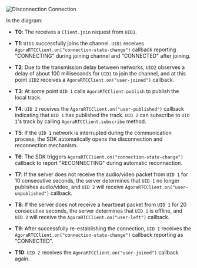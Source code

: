 <PlatformWrapper platform="web">

![Disconnection Connection](/images/video-sdk/connection-state-web.png)

In the diagram:

- **T0**: The <Vpd k="SDK" /> receives a `Client.join` request from `UID1`.

- **T1**: `UID1` successfully joins the channel. `UID1` receives `AgoraRTCClient.on("connection-state-change")` callback reporting "CONNECTING" during joining channel and "CONNECTED" after joining.

- **T2**: Due to the transmission delay between networks, `UID2` observes a delay of about 100 milliseconds for `UID1` to join the channel, and at this point `UID2` receives a `AgoraRTCClient.on("user-joined")` callback.

- **T3**: At some point `UID 1` calls `AgoraRTCClient.publish` to publish the local track.

- **T4**: `UID 2` receives the `AgoraRTCClient.on("user-published")` callback indicating that `UID 1` has published the track. `UID 2` can subscribe to `UID 1`'s track by calling `AgoraRTCClient.subscribe` method.

- **T5**: If the `UID 1` network is interrupted during the communication process, the SDK automatically opens the disconnection and reconnection mechanism.

- **T6**: The SDK triggers `AgoraRTCClient.on("connection-state-change")` callback to report "RECONNECTING" during automatic reconnection.

- **T7**:  If the <Vg k="COMPANY" /> server does not receive the audio/video packet from `UID 1` for 10 consecutive seconds, the server determines that `UID 1` no longer publishes audio/video, and `UID 2` will receive `AgoraRTCClient.on("user-unpublished")` callback.

- **T8**: If the <Vg k="COMPANY" /> server does not receive a heartbeat packet from `UID 1` for 20 consecutive seconds, the server determines that `UID 1` is offline, and `UID 2` will receive the `AgoraRTCClient.on("user-left")` callback.

- **T9**: After successfully re-establishing the connection, `UID 1` receives the `AgoraRTCClient.on("connection-state-change")` callback reporting as "CONNECTED".

- **T10**: `UID 2` receives the `AgoraRTCClient.on("user-joined")` callback again.

</PlatformWrapper>
